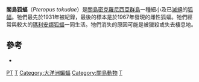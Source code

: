 {{Speciesbox 
| genus = Pteropus
| species = tokudae
| authority = [[George_Henry_Hamilton_Tate|Tate]], 1934
| status = EX
| status_system = iucn3.1
| status_ref = <ref name=iucn>{{IUCN2006|assessors=Chiroptera Specialist Group|year=1996|id=18763|title=Pteropus tokudae|downloaded=5 May 2006}}</ref>
| extinct = 1968年
}}

'''關島狐蝠'''（''Pteropus tokudae''）是[[關島|關島]][[密克羅尼西亞群島|密克羅尼西亞群島]]一種細小及已[[滅絕|滅絕]]的[[狐幅|狐幅]]。牠們最先於1931年被紀錄，最後的標本是於1967年發現的雌性狐蝠。牠們經常與較大的[[瑪利安娜狐蝠|瑪利安娜狐蝠]]一同生活。牠們消失的原因可能是被獵殺或失去棲息地。

==參考==
{{reflist}}
* {{Cite book en|title=A Gap in Nature|author=Tim Flannery and Peter Schouten|year=2001|publisher=William Heinemann}}
{{Taxonbar|from=Q1552684}}

[[Category:IUCN紅色名錄絕滅物種|PT]]
[[Category:狐蝠屬|T]]
[[Category:大洋洲蝙蝠|Category:大洋洲蝙蝠]]
[[Category:關島動物|Category:關島動物]]
[[Category:1934年描述的动物|T]]